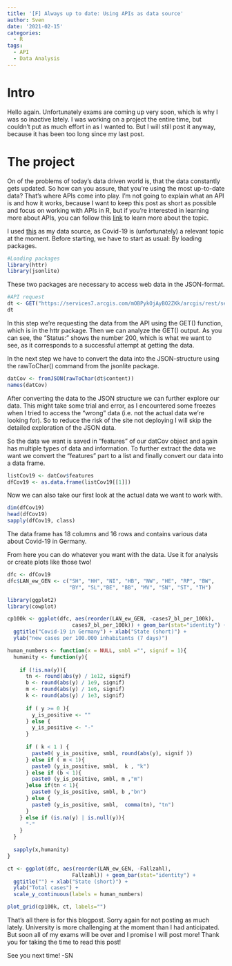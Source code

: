 ```yaml
---
title: '[F] Always up to date: Using APIs as data source'
author: Sven
date: '2021-02-15'
categories:
  - R
tags:
  - API
  - Data Analysis
---
```


# Intro

Hello again. Unfortunately exams are coming up very soon, which is why I was
so inactive lately. I was working on a project the entire time, but couldn't 
put as much effort in as I wanted to. But I will still post it anyway, because
it has been too long since my last post.

# The project

On of the problems of today's data driven world is, that the data constantly 
gets updated. So how can you assure, that you're using the most up-to-date data?
That's where APIs come into play. I'm not going to explain what an API is and how
it works, because I want to keep this post as short as possible and focus on working 
with APIs in R, but if you're interested in learning more about APIs, you can follow this
[link](https://en.wikipedia.org/wiki/API){target="_blank"} to learn more about the topic.

I used [this](https://npgeo-corona-npgeo-de.hub.arcgis.com/datasets/dd4580c810204019a7b8eb3e0b329dd6_0){target="_blank"} as my data source, as Covid-19 is (unfortunately) a 
relevant topic at the moment. Before starting, we have to start as usual: By loading 
packages.

```r
#Loading packages
library(httr)
library(jsonlite)
```

These two packages are necessary to access web data in the JSON-format. 

```r
#API request
dt <- GET("https://services7.arcgis.com/mOBPykOjAyBO2ZKk/arcgis/rest/services/Coronaf%C3%A4lle_in_den_Bundesl%C3%A4ndern/FeatureServer/0/query?where=1%3D1&outFields=*&outSR=4326&f=json")
dt
```

In this step we're requesting the data from the API using the GET() function,
which is in the httr package. Then we can analyze the GET() output.
As you can see, the "Status:" shows the number 200, which is what we want to see,
as it corresponds to a successful attempt at getting the data. 

In the next step we have to convert the data into the JSON-structure using the 
rawToChar() command from the jsonlite package.

```r
datCov <- fromJSON(rawToChar(dt$content))
names(datCov)
```

After converting the data to the JSON structure we can further explore our data.
This might take some trial and error, as I encountered some freezes when I 
tried to access the "wrong" data (i.e. not the actual data we're looking for).
So to reduce the risk of the site not deploying I will skip the detailed exploration
of the JSON data.

So the data we want is saved in "features" of our datCov object and again has multiple
types of data and information. To further extract the data we want we convert the 
"features" part to a list and finally convert our data into a data frame.

```r
listCov19 <- datCov$features
dfCov19 <- as.data.frame(listCov19[[1]])
```

Now we can also take our first look at the actual data we want to work with.

```r
dim(dfCov19)
head(dfCov19)
sapply(dfCov19, class)
```

The data frame has 18 columns and 16 rows and contains various data about 
Covid-19 in Germany. 

From here you can do whatever you want with the data. Use it for analysis or create
plots like those two!

```r
dfc <- dfCov19
dfc$LAN_ew_GEN <- c("SH", "HH", "NI", "HB", "NW", "HE", "RP", "BW",
                    "BY", "SL","BE", "BB", "MV", "SN", "ST", "TH")

library(ggplot2)
library(cowplot)

cp100k <- ggplot(dfc, aes(reorder(LAN_ew_GEN, -cases7_bl_per_100k), 
                     cases7_bl_per_100k)) + geom_bar(stat="identity") + 
  ggtitle("Covid-19 in Germany") + xlab("State (short)") +
  ylab("new cases per 100.000 inhabitants (7 days)")

human_numbers <- function(x = NULL, smbl ="", signif = 1){
  humanity <- function(y){
    
    if (!is.na(y)){
      tn <- round(abs(y) / 1e12, signif)
      b <- round(abs(y) / 1e9, signif)
      m <- round(abs(y) / 1e6, signif)
      k <- round(abs(y) / 1e3, signif)
      
      if ( y >= 0 ){
        y_is_positive <- ""
      } else {
        y_is_positive <- "-"
      }
      
      if ( k < 1 ) {
        paste0( y_is_positive, smbl, round(abs(y), signif ))
      } else if ( m < 1){
        paste0 (y_is_positive, smbl,  k , "k")
      } else if (b < 1){
        paste0 (y_is_positive, smbl, m ,"m")
      }else if(tn < 1){
        paste0 (y_is_positive, smbl, b ,"bn")
      } else {
        paste0 (y_is_positive, smbl,  comma(tn), "tn")
      }
    } else if (is.na(y) | is.null(y)){
      "-"
    }
  }
  
  sapply(x,humanity)
}

ct <- ggplot(dfc, aes(reorder(LAN_ew_GEN, -Fallzahl), 
                     Fallzahl)) + geom_bar(stat="identity") + 
  ggtitle("") + xlab("State (short)") +
  ylab("Total cases") +
  scale_y_continuous(labels = human_numbers)

plot_grid(cp100k, ct, labels="")
```

That's all there is for this blogpost. Sorry again for not posting as much lately.
University is more challenging at the moment than I had anticipated. 
But soon all of my exams will be over and I promise I will post more!
Thank you for taking the time to read this post! 

See you next time! -SN 


